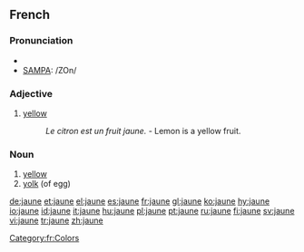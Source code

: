 ==French==

===Pronunciation===
*{{IPA|/ʒɔn/}}
*[[w:SAMPA|SAMPA]]: /ZOn/

===Adjective===
{{fr-adj-mf}}

# [[yellow]]
#: ''Le citron est un fruit jaune.'' - Lemon is a yellow fruit.

===Noun===
{{fr-noun|m}}

# [[yellow]]
# [[yolk]] (of egg)

[[Category:fr:Colors]]

[[de:jaune]]
[[et:jaune]]
[[el:jaune]]
[[es:jaune]]
[[fr:jaune]]
[[gl:jaune]]
[[ko:jaune]]
[[hy:jaune]]
[[io:jaune]]
[[id:jaune]]
[[it:jaune]]
[[hu:jaune]]
[[pl:jaune]]
[[pt:jaune]]
[[ru:jaune]]
[[fi:jaune]]
[[sv:jaune]]
[[vi:jaune]]
[[tr:jaune]]
[[zh:jaune]]